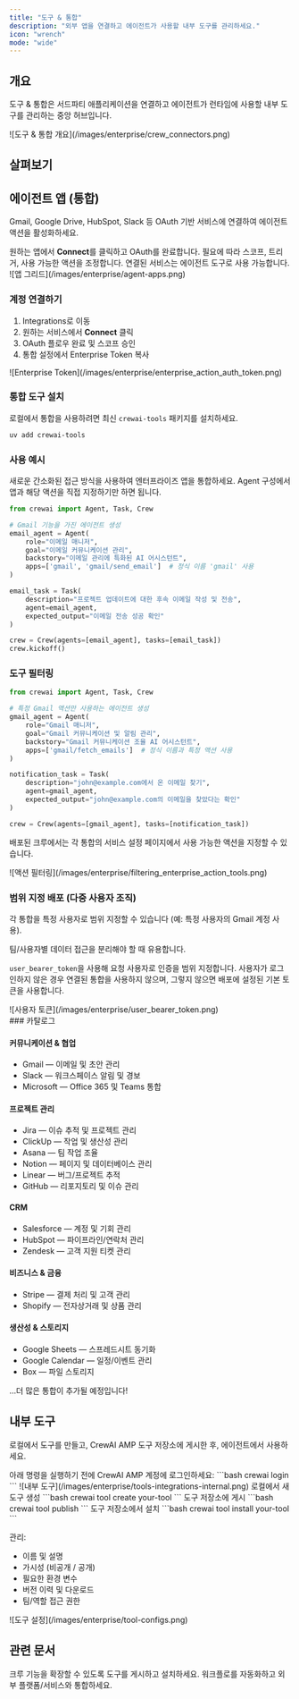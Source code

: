 ```yaml
---
title: "도구 & 통합"
description: "외부 앱을 연결하고 에이전트가 사용할 내부 도구를 관리하세요."
icon: "wrench"
mode: "wide"
---
```


## 개요

도구 & 통합은 서드파티 애플리케이션을 연결하고 에이전트가 런타임에 사용할 내부 도구를 관리하는 중앙 허브입니다.

<Frame>
  ![도구 & 통합 개요](/images/enterprise/crew_connectors.png)
</Frame>

## 살펴보기

<Tabs>
  <Tab title="통합" icon="plug">

  ## 에이전트 앱 (통합)

  Gmail, Google Drive, HubSpot, Slack 등 OAuth 기반 서비스에 연결하여 에이전트 액션을 활성화하세요.

  <Steps>
    <Step title="연결">
      원하는 앱에서 <b>Connect</b>를 클릭하고 OAuth를 완료합니다.
    </Step>
    <Step title="구성">
      필요에 따라 스코프, 트리거, 사용 가능한 액션을 조정합니다.
    </Step>
    <Step title="에이전트에서 사용">
      연결된 서비스는 에이전트 도구로 사용 가능합니다.
    </Step>
  </Steps>

  <Frame>
    ![앱 그리드](/images/enterprise/agent-apps.png)
  </Frame>

  ### 계정 연결하기

  1. <Link href="https://app.crewai.com/crewai_plus/connectors">Integrations</Link>로 이동
  2. 원하는 서비스에서 <b>Connect</b> 클릭
  3. OAuth 플로우 완료 및 스코프 승인
  4. <Link href="https://app.crewai.com/crewai_plus/settings/integrations">통합 설정</Link>에서 Enterprise Token 복사

  <Frame>
    ![Enterprise Token](/images/enterprise/enterprise_action_auth_token.png)
  </Frame>

  ### 통합 도구 설치

  로컬에서 통합을 사용하려면 최신 `crewai-tools` 패키지를 설치하세요.

  ```bash
  uv add crewai-tools
  ```

  ### 사용 예시

  <Tip>
    새로운 간소화된 접근 방식을 사용하여 엔터프라이즈 앱을 통합하세요. Agent 구성에서 앱과 해당 액션을 직접 지정하기만 하면 됩니다.
  </Tip>

  ```python
  from crewai import Agent, Task, Crew

  # Gmail 기능을 가진 에이전트 생성
  email_agent = Agent(
      role="이메일 매니저",
      goal="이메일 커뮤니케이션 관리",
      backstory="이메일 관리에 특화된 AI 어시스턴트",
      apps=['gmail', 'gmail/send_email']  # 정식 이름 'gmail' 사용
  )

  email_task = Task(
      description="프로젝트 업데이트에 대한 후속 이메일 작성 및 전송",
      agent=email_agent,
      expected_output="이메일 전송 성공 확인"
  )

  crew = Crew(agents=[email_agent], tasks=[email_task])
  crew.kickoff()
  ```

  ### 도구 필터링

  ```python
  from crewai import Agent, Task, Crew

  # 특정 Gmail 액션만 사용하는 에이전트 생성
  gmail_agent = Agent(
      role="Gmail 매니저",
      goal="Gmail 커뮤니케이션 및 알림 관리",
      backstory="Gmail 커뮤니케이션 조율 AI 어시스턴트",
      apps=['gmail/fetch_emails']  # 정식 이름과 특정 액션 사용
  )

  notification_task = Task(
      description="john@example.com에서 온 이메일 찾기",
      agent=gmail_agent,
      expected_output="john@example.com의 이메일을 찾았다는 확인"
  )

  crew = Crew(agents=[gmail_agent], tasks=[notification_task])
  ```

  배포된 크루에서는 각 통합의 서비스 설정 페이지에서 사용 가능한 액션을 지정할 수 있습니다.

  <Frame>
    ![액션 필터링](/images/enterprise/filtering_enterprise_action_tools.png)
  </Frame>

  ### 범위 지정 배포 (다중 사용자 조직)

  각 통합을 특정 사용자로 범위 지정할 수 있습니다 (예: 특정 사용자의 Gmail 계정 사용).

  <Tip>
    팀/사용자별 데이터 접근을 분리해야 할 때 유용합니다.
  </Tip>

  `user_bearer_token`을 사용해 요청 사용자로 인증을 범위 지정합니다. 사용자가 로그인하지 않은 경우 연결된 통합을 사용하지 않으며, 그렇지 않으면 배포에 설정된 기본 토큰을 사용합니다.

  <Frame>
    ![사용자 토큰](/images/enterprise/user_bearer_token.png)
  </Frame>

  <div id="catalog"></div>
  ### 카탈로그

  #### 커뮤니케이션 & 협업
  - Gmail — 이메일 및 초안 관리
  - Slack — 워크스페이스 알림 및 경보
  - Microsoft — Office 365 및 Teams 통합

  #### 프로젝트 관리
  - Jira — 이슈 추적 및 프로젝트 관리
  - ClickUp — 작업 및 생산성 관리
  - Asana — 팀 작업 조율
  - Notion — 페이지 및 데이터베이스 관리
  - Linear — 버그/프로젝트 추적
  - GitHub — 리포지토리 및 이슈 관리

  #### CRM
  - Salesforce — 계정 및 기회 관리
  - HubSpot — 파이프라인/연락처 관리
  - Zendesk — 고객 지원 티켓 관리

  #### 비즈니스 & 금융
  - Stripe — 결제 처리 및 고객 관리
  - Shopify — 전자상거래 및 상품 관리

  #### 생산성 & 스토리지
  - Google Sheets — 스프레드시트 동기화
  - Google Calendar — 일정/이벤트 관리
  - Box — 파일 스토리지

  …더 많은 통합이 추가될 예정입니다!

  </Tab>
  <Tab title="내부 도구" icon="toolbox">

  ## 내부 도구

  로컬에서 도구를 만들고, CrewAI AMP 도구 저장소에 게시한 후, 에이전트에서 사용하세요.

  <Tip>
  아래 명령을 실행하기 전에 CrewAI AMP 계정에 로그인하세요:
    ```bash
    crewai login
    ```
  </Tip>

  <Frame>
    ![내부 도구](/images/enterprise/tools-integrations-internal.png)
  </Frame>

  <Steps>
    <Step title="생성">
      로컬에서 새 도구 생성
      ```bash
      crewai tool create your-tool
      ```
    </Step>
    <Step title="게시">
      도구 저장소에 게시
      ```bash
      crewai tool publish
      ```
    </Step>
    <Step title="설치">
      도구 저장소에서 설치
      ```bash
      crewai tool install your-tool
      ```
    </Step>
  </Steps>

  관리:

  - 이름 및 설명
  - 가시성 (비공개 / 공개)
  - 필요한 환경 변수
  - 버전 이력 및 다운로드
  - 팀/역할 접근 권한

  <Frame>
    ![도구 설정](/images/enterprise/tool-configs.png)
  </Frame>

  </Tab>
</Tabs>

## 관련 문서

<CardGroup cols={2}>
  <Card title="도구 저장소" href="/ko/enterprise/features/tool-repository" icon="toolbox">
    크루 기능을 확장할 수 있도록 도구를 게시하고 설치하세요.
  </Card>
  <Card title="Webhook 자동화" href="/ko/enterprise/guides/webhook-automation" icon="bolt">
    워크플로를 자동화하고 외부 플랫폼/서비스와 통합하세요.
  </Card>
</CardGroup>
